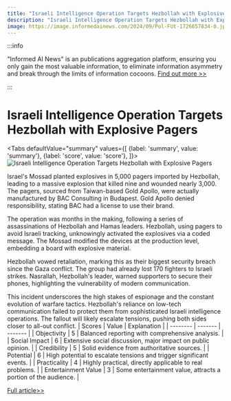 ```yaml
---
title: "Israeli Intelligence Operation Targets Hezbollah with Explosive Pagers"
description: "Israeli Intelligence Operation Targets Hezbollah with Explosive Pagers"
image: https://image.informedainews.com/2024/09/Pol-FUt-1726657834-0.jpg
---
```



:::info

"Informed AI News" is an publications aggregation platform, ensuring you only gain the most valuable information, to eliminate information asymmetry and break through the limits of information cocoons.  [Find out more >>](/)

:::

# Israeli Intelligence Operation Targets Hezbollah with Explosive Pagers


<Tabs
	defaultValue="summary"
	values={[
	{label: 'summary', value: 'summary'},
	{label: 'score', value: 'score'},
]}>
<TabItem value="summary">
<img
  src="https://image.informedainews.com/2024/09/Pol-FUt-1726657834-0.jpg"
  alt="Israeli Intelligence Operation Targets Hezbollah with Explosive Pagers"
/>



Israel's Mossad planted explosives in 5,000 pagers imported by Hezbollah, leading to a massive explosion that killed nine and wounded nearly 3,000. The pagers, sourced from Taiwan-based Gold Apollo, were actually manufactured by BAC Consulting in Budapest. Gold Apollo denied responsibility, stating BAC had a license to use their brand.

The operation was months in the making, following a series of assassinations of Hezbollah and Hamas leaders. Hezbollah, using pagers to avoid Israeli tracking, unknowingly activated the explosives via a coded message. The Mossad modified the devices at the production level, embedding a board with explosive material.

Hezbollah vowed retaliation, marking this as their biggest security breach since the Gaza conflict. The group had already lost 170 fighters to Israeli strikes. Nasrallah, Hezbollah's leader, warned supporters to secure their phones, highlighting the vulnerability of modern communication.

This incident underscores the high stakes of espionage and the constant evolution of warfare tactics. Hezbollah's reliance on low-tech communication failed to protect them from sophisticated Israeli intelligence operations. The fallout will likely escalate tensions, pushing both sides closer to all-out conflict.
</TabItem>
<TabItem value="score">
	| Scores     | Value   | Explanation |
	| -------- | ------- | ------- |
	| Objectivity  | 5    | Balanced reporting with comprehensive analysis.    |
	| Social Impact | 6     | Extensive social discussion, major impact on public opinion.    |
	| Credibility    | 5    | Solid evidence from authoritative sources.    |
	| Potential    | 6    | High potential to escalate tensions and trigger significant events.    |
	| Practicality    | 4    | Highly practical, directly applicable to real problems.    |
	| Entertainment Value    | 3    | Some entertainment value, attracts a portion of the audience.    |
</TabItem>
</Tabs>

[Full article>>](https://www.cnbc.com/2024/09/18/israel-planted-explosives-in-hezbollahs-taiwan-made-pagers-reuters-reports.html)

